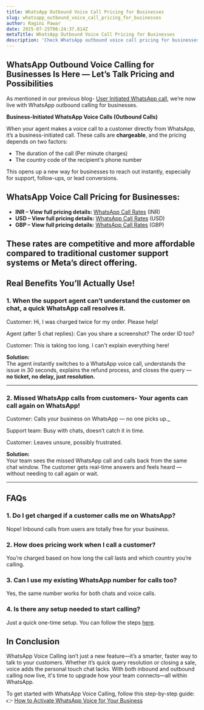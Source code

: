 ```yaml
---
title: WhatsApp Outbound Voice Call Pricing for Businesses
slug: whatsapp_outbound_voice_call_pricing_for_businesses
author: Ragini Pawar
date: 2025-07-25T06:24:37.814Z
metaTitle: WhatsApp Outbound Voice Call Pricing for Businesses
description: 'Check WhatsApp outbound voice call pricing for businesses. Learn how inbound and outbound calls work and what it means for your support.'
---
```


## **WhatsApp Outbound Voice Calling for Businesses Is Here — Let’s Talk Pricing and Possibilities**

As mentioned in our previous blog- [User Initiated WhatsApp call](https://msg91.com/guide/whatsapp-voice-calling-for-businesses-everything-you-need-to-get-started), we’re now live with WhatsApp outbound calling for businesses.

**Business-Initiated WhatsApp Voice Calls (Outbound Calls)**  

When your agent makes a voice call to a customer directly from WhatsApp, it’s a business-initiated call. These calls are **chargeable**, and the pricing depends on two factors:

-   The duration of the call (Per minute charges)
-   The country code of the recipient's phone number

This opens up a new way for businesses to reach out instantly, especially for support, follow-ups, or lead conversions.

## **WhatsApp Voice Call Pricing for Businesses:**

-   **INR – View full pricing details:** [WhatsApp Call Rates](https://msg91.com/help/whatsapp/whatsapp-voice-api-call-pricing-india) (INR)
-   **USD – View full pricing details:** [WhatsApp Call Rates](https://msg91.com/help/whatsapp/whatsapp-voice-api-call-pricing--usd) (USD)
-   **GBP – View full pricing details:** [WhatsApp Call Rates](https://msg91.com/help/whatsapp/whatsapp-voice-api-call-pricing--india) (GBP)

## These rates are competitive and more affordable compared to traditional customer support systems or Meta’s direct offering.

## **Real Benefits You’ll Actually Use\!**

### **1\. When the support agent can’t understand the customer on chat, a quick WhatsApp call resolves it.**

Customer: Hi, I was charged twice for my order. Please help\!  

Agent (after 5 chat replies): Can you share a screenshot? The order ID too?  

Customer: This is taking too long. I can't explain everything here\!  

**Solution:**  
The agent instantly switches to a WhatsApp voice call, understands the issue in 30 seconds, explains the refund process, and closes the query — **no ticket, no delay, just resolution.**

---

### **2\. Missed WhatsApp calls from customers- Your agents can call again on WhatsApp\!**

Customer:  Calls your business on WhatsApp — no one picks up._  

Support team: Busy with chats, doesn’t catch it in time.  

Customer: Leaves unsure, possibly frustrated.  

**Solution:**  
Your team sees the missed WhatsApp call and calls back from the same chat window. The customer gets real-time answers and feels heard — without needing to call again or wait.

---

## **FAQs**

### **1\. Do I get charged if a customer calls me on WhatsApp?**

Nope\! Inbound calls from users are totally free for your business.

### **2\. How does pricing work when I call a customer?**

You’re charged based on how long the call lasts and which country you’re calling.

### **3\. Can I use my existing WhatsApp number for calls too?**

Yes, the same number works for both chats and voice calls.

### **4\. Is there any setup needed to start calling?**

Just a quick one-time setup. You can follow the steps [here](https://msg91.com/help/whatsapp/whatsapp-voice-calling).

## **In Conclusion**

WhatsApp Voice Calling isn’t just a new feature—it’s a smarter, faster way to talk to your customers. Whether it’s quick query resolution or closing a sale, voice adds the personal touch chat lacks. With both inbound and outbound calling now live, it's time to upgrade how your team connects—all within WhatsApp.  

To get started with WhatsApp Voice Calling, follow this step-by-step guide:  
👉 [How to Activate WhatsApp Voice for Your Business](https://msg91.com/help/whatsapp/whatsapp-voice-calling)
